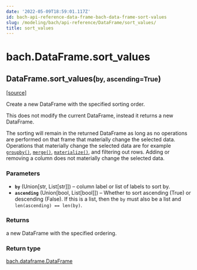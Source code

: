 ```yaml
---
date: '2022-05-09T18:59:01.117Z'
id: bach-api-reference-data-frame-bach-data-frame-sort-values
slug: /modeling/bach/api-reference/DataFrame/sort_values/
title: sort_values
---
```


# bach.DataFrame.sort_values

<div className="method">

<h2 className="signature-method"><span className="additional-name">DataFrame.</span><span className="name">sort_values(</span><small className="parameter-list"><span className="parameter" id="by">by</span>, <span className="parameter" id="ascending">ascending=True</span></small>)</h2>


&#8203;<span className="view-source">[[source]](https://github.com/objectiv/objectiv-analytics/blob/main/bach/bach/dataframe.py)</span>

<div className="content">

Create a new DataFrame with the specified sorting order.

This does not modify the current DataFrame, instead it returns a new DataFrame.

The sorting will remain in the returned DataFrame as long as no operations are performed on that
frame that materially change the selected data. Operations that materially change the selected data
are for example [`groupby()`](/modeling/bach/api-reference/DataFrame/bach.DataFrame.groupby.mdx), [`merge()`](/modeling/bach/api-reference/DataFrame/bach.DataFrame.merge.mdx), [`materialize()`](/modeling/bach/api-reference/DataFrame/bach.DataFrame.materialize.mdx), and filtering out rows.
Adding or removing a column does not materially change the selected data.


### Parameters

* **`by`** (Union[str, List[str]]) – column label or list of labels to sort by.
* **`ascending`** (Union[bool, List[bool]]) – Whether to sort ascending (True) or descending (False). If this is a list, then the
`by` must also be a list and `len(ascending) == len(by)`.



### Returns

a new DataFrame with the specified ordering.



### Return type

[bach.dataframe.DataFrame](/modeling/bach/api-reference/DataFrame/index.mdx)



</div>


</div>
